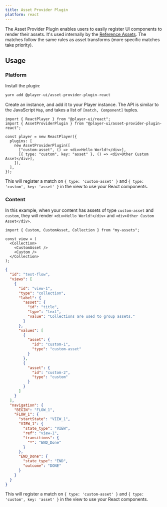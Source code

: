 ```yaml
---
title: Asset Provider Plugin
platform: react
---
```



The Asset Provider Plugin enables users to easily register UI components to render their assets. It's used internally by the [Reference Assets](../assets/reference). The matches follow the same rules as asset transforms (more specific matches take priority).

## Usage

### Platform

<PlatformTabs>
  <Fragment slot='react'>

Install the plugin:

```bash
yarn add @player-ui/asset-provider-plugin-react
```

Create an instance, and add it to your Player instance.
The API is similar to the JavaScript `Map`, and takes a list of `[match, Component]` tuples.

```tsx
import { ReactPlayer } from "@player-ui/react";
import { AssetProviderPlugin } from "@player-ui/asset-provider-plugin-react";

const player = new ReactPlayer({
  plugins: [
    new AssetProviderPlugin([
      ["custom-asset", () => <div>Hello World!</div>],
      [{ type: "custom", key: "asset" }, () => <div>Other Custom Asset</div>],
    ]),
  ],
});
```

This will register a match on `{ type: 'custom-asset' }` and `{ type: 'custom', key: 'asset' }` in the view to use your React components.

  </Fragment>
</PlatformTabs>

### Content

In this example, when your content has assets of type `custom-asset` and `custom`, they will render `<div>Hello World!</div>` and `<div>Other Custom Asset</div>`.

<ContentTabs>
  <Fragment slot='tsx'>

```tsx
import { Custom, CustomAsset, Collection } from "my-assets";

const view = (
  <Collection>
    <CustomAsset />
    <Custom />
  </Collection>
);
```

</Fragment>
  <Fragment slot='json'>

```json
{
  "id": "test-flow",
  "views": [
    {
      "id": "view-1",
      "type": "collection",
      "label": {
        "asset": {
          "id": "title",
          "type": "text",
          "value": "Collections are used to group assets."
        }
      },
      "values": [
        {
          "asset": {
            "id": "custom-1",
            "type": "custom-asset"
          }
        },
        {
          "asset": {
            "id": "custom-2",
            "type": "custom"
          }
        }
      ]
    }
  ],
  "navigation": {
    "BEGIN": "FLOW_1",
    "FLOW_1": {
      "startState": "VIEW_1",
      "VIEW_1": {
        "state_type": "VIEW",
        "ref": "view-1",
        "transitions": {
          "*": "END_Done"
        }
      },
      "END_Done": {
        "state_type": "END",
        "outcome": "DONE"
      }
    }
  }
}
```

This will register a match on `{ type: 'custom-asset' }` and `{ type: 'custom', key: 'asset' }` in the view to use your React components.

  </Fragment>

</ContentTabs>

